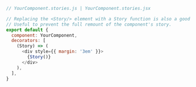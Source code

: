 ```js
// YourComponent.stories.js | YourComponent.stories.jsx

// Replacing the <Story/> element with a Story function is also a good way of writing decorators.
// Useful to prevent the full remount of the component's story.
export default {
  component: YourComponent,
  decorators: [
    (Story) => (
      <div style={{ margin: '3em' }}>
        {Story()}
      </div>
    ),
  ],
}
```
